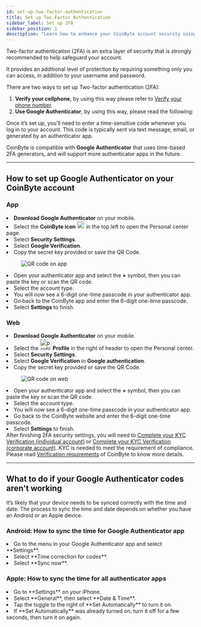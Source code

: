 ```yaml
---
id: set-up-two-factor-authentication
title: Set up Two-Factor Authentication
sidebar_label: Set up 2FA
sidebar_position: 1
description: "Learn how to enhance your CoinByte account security using two-factor authentication (2FA) with Google Authenticator."
---
```



Two-factor authentication (2FA) is an extra layer of security that is strongly recommended to help safeguard your account.

It provides an additional level of protection by requiring something only you can access, in addition to your username and password.

There are two ways to set up Two-factor authentication (2FA):
1. **Verify your cellphone**, by using this way please refer to <a href="/docs/account-security/verification-and-security/verify-your-phone-number">Verify your phone number</a>.
2. **Use Google Authenticator**, by using this way, please read the following:

Once it’s set up, you’ll need to enter a time-sensitive code whenever you log in to your account. This code is typically sent via text message, email, or generated by an authenticator app.

CoinByte is compatible with **Google Authenticator** that uses time-based 2FA generators, and will support more authenticator apps in the future.

---

## How to set up Google Authenticator on your CoinByte account

<Tabs groupId="platform">
  <TabItem value="mobile" label="Mobile App">
  <div style={{ marginTop: '1.5rem' }}></div>

### **App**

<div style={{ marginTop: '1.5rem' }}></div>
<RoundStepList>
  <li><strong>Download Google Authenticator</strong> on your mobile.</li>
   <li>Select the <strong>CoinByte icon</strong> <img src={useBaseUrl('/img/general/logo_app.png')} alt="logo" width="20" /> in the top left to open the Personal center page.</li>
  <li>Select <strong>Security Settings</strong>.</li>
  <li>Select <strong>Google Verification</strong>.</li>
  <li>Copy the secret key provided or save the QR Code.</li>
<figure style={{ textAlign: 'center' }}>
  <img src={useBaseUrl('/img/account-security/verification-and-security/set-up-two-factor-authentication/1.png')} alt="QR code on app" style={{ width: 300 }} />
</figure>
  <li>Open your authenticator app and select the <strong>+</strong> symbol, then you can paste the key or scan the QR code.</li>
  <li>Select the account type.</li>
  <li>You will now see a 6-digit one-time passcode in your authenticator app.</li>
  <li>Go back to the CoinByte app and enter the 6-digit one-time passcode.</li>
  <li>Select <strong>Settings</strong> to finish.</li>
</RoundStepList>

  </TabItem>
  <TabItem value="web" label="Web">
<div style={{ marginTop: '1.5rem' }}></div>

### **Web**

<div style={{ marginTop: '1.5rem' }}></div>
<RoundStepList>
  <li><strong>Download Google Authenticator</strong> on your mobile.</li>
 <li>Select the <img src={useBaseUrl('/img/general/profile-center-web.png')} alt="profile icon" width="30" /> <strong>Profile</strong> in the right of header to open the Personal center.</li>
  <li>Select <strong>Security Settings</strong>.</li>
  <li>Select <strong>Google Verification</strong> in <strong>Google authentication</strong>.</li>
  <li>Copy the secret key provided or save the QR Code.</li>
<figure style={{ textAlign: 'center' }}>
  <img src={useBaseUrl('/img/account-security/verification-and-security/set-up-two-factor-authentication/2.png')} alt="QR code on web" style={{ width: 500 }} />
</figure>
  <li>Open your authenticator app and select the <strong>+</strong> symbol, then you can paste the key or scan the QR code.</li>
  <li>Select the account type.</li>
  <li>You will now see a 6-digit one-time passcode in your authenticator app.</li>
  <li>Go back to the CoinByte website and enter the 6-digit one-time passcode.</li>
  <li>Select <strong>Settings</strong> to finish.</li>
</RoundStepList>

  </TabItem>
</Tabs>

<InfoBox>
After finishing 2FA security settings, you will need to <a href="/docs/account-security/verification-and-security/complete-your-KYC-verification-(individual-account)">Complete your KYC Verification (individual account)</a> or <a href="/docs/account-security/verification-and-security/complete-your-KYC-verification-(corporate-account)">Complete your KYC Verification (corporate account)</a>. KYC is needed to meet the requirement of compliance. Please read <a href="/docs/user-guide/terms-and-law/verification-requirements">Verification requirements</a> of CoinByte to know more details.
</InfoBox>

---

## What to do if your Google Authenticator codes aren't working

It’s likely that your device needs to be synced correctly with the time and date. The process to sync the time and date depends on whether you have an Android or an Apple device.

### Android: How to sync the time for Google Authenticator app

<RoundStepList>
<li>Go to the menu in your Google Authenticator app and select **Settings**. </li> 
<li>Select **Time correction for codes**. </li>  
<li>Select **Sync now**.</li> 
</RoundStepList>

### Apple: How to sync the time for all authenticator apps

<RoundStepList>
<li>Go to **Settings** on your iPhone. </li> 
<li>Select **General**, then select **Date & Time**.</li>  
<li>Tap the toggle to the right of **Set Automatically** to turn it on. </li> 
<li>If **Set Automatically** was already turned on, turn it off for a few seconds, then turn it on again.</li>
</RoundStepList>

<RelatedArticles category="account-security" />
